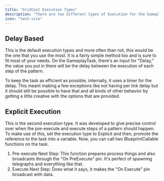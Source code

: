```yaml
---
title: "GridCast Execution Types"
description: "There are two different types of Execution for the GameplayTasks that GridCast comes with."
icon: "text-size"
---
```


## Delay Based

This is the default execution types and more often than not, this would be the one that you use the most. It is a fairly simple method too and is sure to fit most of your needs. On the GameplayTask, there's an input for "Delay," the value you put in there will be the delay between the execution of each step of the pattern.

To keep the task as efficient as possible, internally, it uses a timer for the delay. This meant making a few exceptions like not having per link delay but it should still be possible to have that and all kinds of other behavior by getting a little creative with the options that are provided.

## Explicit Execution

This is the second execution type. It was developed to give precise control over when the pre-execute and execute steps of a pattern should happen. To make use of this, set the execution type to Explicit and then, promote the reference to the task into a variable. Now, you can call two BlueprintCallable functions on the task.

1. Pre-execute Next Step: This function prepares process things and also broadcasts through the "On PreExecute" pin. It's perfect of spawning telegraphs and everything like that.
2. Execute Next Step: Does what it says, it makes the "On Execute" pin broadcast with data.
